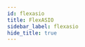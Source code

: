 ```yaml
---
id: flexasio
title: FlexASIO
sidebar_label: flexasio
hide_title: true
---
```


<div>
    <WikiEntry 
        title= "" 
        pic_url= "" 
        description= ""
        developer= ""
        website= ""
        support= ""
        protocol= ""
        os_support= ""
        pricing= ""
        sign_up= ""
        hosting= ""
        rec_speed= ""
        req_speed= ""
        max_qual= ""
        latency= ""
        last_update= ""
        open_source= ""
        repo= ""
        ease= ""
        issues= ""
        info= ""
        caution= ""
    />
</div>